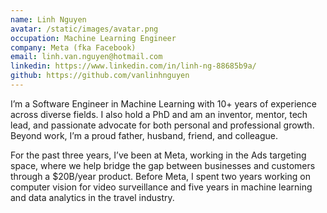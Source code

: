 ```yaml
---
name: Linh Nguyen
avatar: /static/images/avatar.png
occupation: Machine Learning Engineer
company: Meta (fka Facebook)
email: linh.van.nguyen@hotmail.com
linkedin: https://www.linkedin.com/in/linh-ng-88685b9a/
github: https://github.com/vanlinhnguyen
---
```


I’m a Software Engineer in Machine Learning with 10+ years of experience across diverse fields. I also hold a PhD and am an inventor, mentor, tech lead, and passionate advocate for both personal and professional growth. Beyond work, I’m a proud father, husband, friend, and colleague.

For the past three years, I’ve been at Meta, working in the Ads targeting space, where we help bridge the gap between businesses and customers through a $20B/year product. Before Meta, I spent two years working on computer vision for video surveillance and five years in machine learning and data analytics in the travel industry.
